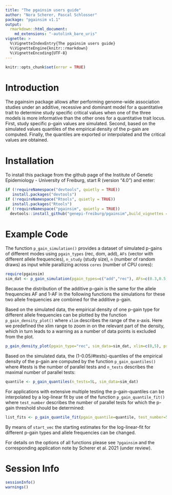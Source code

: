 ```yaml
---
title: "The pgainsim users guide"
author: "Nora Scherer, Pascal Schlosser"
package: "pgainsim v1.1"
output: 
  rmarkdown::html_document:
    md_extensions: "-autolink_bare_uris"
vignette: >
  %\VignetteIndexEntry{The pgainsim users guide}
  %\VignetteEngine{knitr::rmarkdown}
  %\VignetteEncoding{UTF-8}  
---
```


```r
knitr::opts_chunk$set(error = TRUE)
```

# Introduction

The pgainsim package allows after performing genome-wide association studies
under an additive, recessive and dominant model for a quantitative trait
to determine study specific critical values when one of the three models
is more informative than the other ones for a quantitative trait locus.
First, study specific p-gain values are simulated. Second, based on the
simulated values quantiles of the empirical density of the p-gain are computed.
Finally, the quantiles are exported or interpolated and the critical values are obtained.

# Installation

To install this package from the github page of the Institute of Genetic Epidemiology - University of Freiburg, start R (version "4.0") and enter:

```r
if (!requireNamespace("devtools", quietly = TRUE))
   install.packages("devtools")
if (!requireNamespace("Rtools", quietly = TRUE))
   install.packages("Rtools")
if (!requireNamespace("pgainsim", quietly = TRUE))
  devtools::install_github("genepi-freiburg/pgainsim",build_vignettes = TRUE)
```

# Example Code

The function `p_gain_simulation()` provides a dataset of simulated p-gains of different modes
using `pgain_types` (rec, dom, add), `AFs` (vector with different allele frequencies),
`n_study` (study size), `n` (number of random draws) as input while parallizing across `cores` (number of CPU cores):

```r
require(pgainsim)
sim_dat <- p_gain_simulation(pgain_types=c("add","rec"), AFs=c(0.3,0.5,0.7,0.9), n=10000L, cores=1L)
```

Because the distribution of the additive p-gain is the same for the allele frequencies
AF and 1-AF in the following functions the simulations for these two allele frequencies
are combined for the additive p-gain.

Based on the simulated data, the empirical density of one p-gain type for different
allele frequencies can be plotted by the function `p_gain_density_plot()` where
`xlim` describes the range of the x-axis. Here we predefined the xlim range to zoom
in on the relevant part of the density, which in turn leads to a warning as a number
of data points is excluded from the plot.

```r
p_gain_density_plot(pgain_type="rec", sim_data=sim_dat, xlim=c(0,5), print_pdf=FALSE)
```

Based on the simulated data, the (1-0.05/#tests)-quantiles of the empirical density of the p-gain are
computed by the function `p_gain_quantiles()` where #tests is the number of parallel tests and
`n_tests` describes the maximal number of parallel tests:

```r
quantile <- p_gain_quantiles(n_tests=5L, sim_data=sim_dat)
```

For applications with extensive multiple testing the p-gain-quantiles can be interpolated
by a log-linear fit by use of the function `p_gain_quantile_fit()` where `test_number` describes
the number of parallel tests for which the p-gain threshold should be determined:

```r
list_fits <- p_gain_quantile_fit(pgain_quantile=quantile, test_number=50L, print_pdf=FALSE)
```

By means of `start_vec` the starting estimates for the log-linear-fit for different p-gain types
and allele frequencies can be changed.

For details on the options of all functions please see `?pgainsim` and the corresponding
application note by Scherer et al. 2021 (under review).

# Session Info
```r
sessionInfo()
warnings()
```
